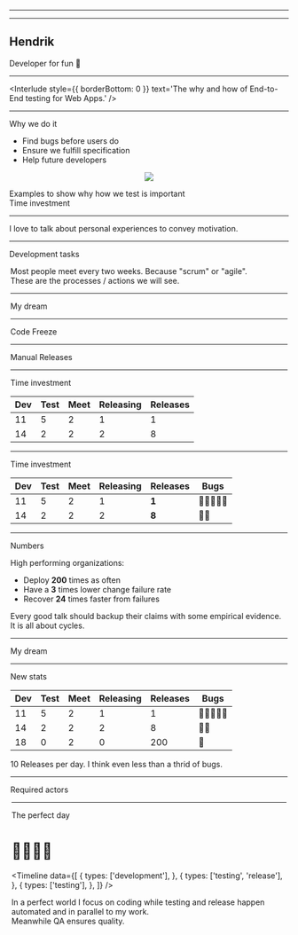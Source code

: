 



<Head>
  <title>Testing</title>
</Head>

<!-- Presentation start -->

<Central>

<OpeningSlide
  title="Web Apps don't need no manual testing 🧐"
  author='Hendrik Wallbaum'
/>

</Central>

<BackgroundBubbles />

---

<Central>

<OpeningSlide
  title="Web Apps don't need no manual testing 🧐"
  author='Hendrik Wallbaum'
/>

</Central>

---

<CustomSplit>

<Center>

<Portrait src='images/portrait.jpg' />

</Center>

## Hendrik

Developer for fun 🎉

</CustomSplit>

---

<Interlude
  style={{ borderBottom: 0 }}
  text='The why and how of End-to-End testing for Web Apps.'
/>

---

<SlideHeadline sectionTitle='Testing'>Why we do it</SlideHeadline>

<CustomSplit>

- Find bugs before users do
- Ensure we fulfill specification
- Help future developers

<Center>

![](images/testing-detective.png)

</Center>

</CustomSplit>

<Notes>
  Examples to show why how we test is important
  <br />
  Time investment
</Notes>

---

<Interlude text='Story time 📖' />

<Notes>I love to talk about personal experiences to convey motivation.</Notes>

---

<SlideHeadline sectionTitle='Story time'>Development tasks</SlideHeadline>

<Legend
  items={[
    {
      src: '/images/meetings-calendar.png',
      title: 'Meetings',
    },
    {
      src: '/images/working-2-construction.png',
      title: 'Implementation work',
    },
    {
      src: '/images/testing-detective.png',
      title: 'Manual testing',
    },
    {
      src: '/images/releasing-rocket.png',
      title: 'Releasing',
    },
  ]}
/>

<Notes>
  Most people meet every two weeks. Because "scrum" or "agile".
  <br />
  These are the processes / actions we will see.
</Notes>

---

<SlideHeadline sectionTitle='Story time'>My dream</SlideHeadline>

<Timeline data={perfectTestingData} />

---

<SlideHeadline sectionTitle='Story time'>Code Freeze</SlideHeadline>

<Timeline data={longTestingData} />

---

<SlideHeadline sectionTitle='Story time'>Manual Releases</SlideHeadline>

<Timeline data={splitTestingData} />

---

<SlideHeadline sectionTitle='Story time'>Time investment</SlideHeadline>

| Dev | Test | Meet | Releasing | Releases |
| --- | ---- | ---- | --------- | -------- |
| 11  | 5    | 2    | 1         | 1        |
| 14  | 2    | 2    | 2         | 8        |

<Credit credit='Timeinvestment in days' />

---

<SlideHeadline sectionTitle='Story time'>Time investment</SlideHeadline>

| Dev | Test | Meet | Releasing | Releases | Bugs       |
| --- | ---- | ---- | --------- | -------- | ---------- |
| 11  | 5    | 2    | 1         | **1**    | 🐛🐛🐛🐛🐛 |
| 14  | 2    | 2    | 2         | **8**    | 🐛🐛       |

<Credit credit='Timeinvestment in days' />

---

<SlideHeadline sectionTitle='Story time'>Numbers</SlideHeadline>

High performing organizations:

- Deploy **200** times as often
- Have a **3** times lower change failure rate
- Recover **24** times faster from failures

<Credit
  credit='DevOps Report 2016'
  creditLink='https://puppet.com/system/files/2016-06/2016%20State%20of%20DevOps%20infographic.pdf'
/>

<Notes>
  Every good talk should backup their claims with some empirical evidence.
  <br />
  It is all about cycles.
</Notes>

---

<SlideHeadline sectionTitle='Story time'>My dream</SlideHeadline>

<Timeline data={perfectTestingData} />

---

<SlideHeadline sectionTitle='My dream'>New stats</SlideHeadline>

| Dev | Test | Meet | Releasing | Releases | Bugs       |
| --- | ---- | ---- | --------- | -------- | ---------- |
| 11  | 5    | 2    | 1         | 1        | 🐛🐛🐛🐛🐛 |
| 14  | 2    | 2    | 2         | 8        | 🐛🐛       |
| 18  | 0    | 2    | 0         | 200      | 🐛         |

<Credit credit='Timeinvestment in days' />

<Notes>10 Releases per day. I think even less than a thrid of bugs.</Notes>

---

<SlideHeadline sectionTitle='My dream'>Required actors</SlideHeadline>

<Legend
  items={[
    {
      emoji: '👨‍💻',
      title: 'Developer',
    },
    {
      emoji: '🧐',
      title: 'Tester / QA',
    },
    {
      emoji: '🤖',
      title: 'Computer',
    },
  ]}
/>

---

<SlideHeadline sectionTitle='My dream'>The perfect day</SlideHeadline>

<h1
style={{
    display: 'flex',
    justifyContent: 'space-around'
  }}><span>👨‍💻</span><span>🤖</span><span>🧐</span></h1>

<Timeline
  data={[
    {
      types: ['development'],
    },
    {
      types: ['testing', 'release'],
    },
    {
      types: ['testing'],
    },
  ]}
/>

<Notes>
  In a perfect world I focus on coding while testing and release happen
  automated and in parallel to my work.
  <br />
  Meanwhile QA ensures quality.
</Notes>

